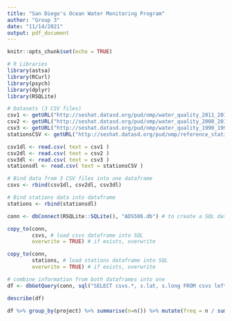 ```yaml
---
title: "San Diego's Ocean Water Monitoring Program"
author: "Group 3"
date: "11/14/2021"
output: pdf_document
---
```


```r
knitr::opts_chunk$set(echo = TRUE)
```


```r
# R Libraries
library(astsa)
library(RCurl)
library(psych)
library(dplyr)
library(RSQLite)
```


```r
# Datasets (3 CSV files)
csv1 <- getURL("http://seshat.datasd.org/pud/omp/water_quality_2011_2019_datasd.csv")
csv2 <- getURL("http://seshat.datasd.org/pud/omp/water_quality_2000_2010_datasd.csv")
csv3 <- getURL("http://seshat.datasd.org/pud/omp/water_quality_1990_1999_datasd.csv")
stationsCSV <- getURL("http://seshat.datasd.org/pud/omp/reference_stations_water_quality.csv")

csv1dl <- read.csv( text = csv1 )
csv2dl <- read.csv( text = csv2 )
csv3dl <- read.csv( text = csv3 )
stationsdl <- read.csv( text = stationsCSV )

```


```r
# Bind data from 3 CSV files into one dataframe
csvs <- rbind(csv1dl, csv2dl, csv3dl)

# Bind stations data into dataframe
stations <- rbind(stationsdl)
```


```r
conn <- dbConnect(RSQLite::SQLite(), "ADS506.db") # to create a SQL database in memory

copy_to(conn,
        csvs, # load csvs dataframe into SQL
        overwrite = TRUE) # if exists, overwrite

copy_to(conn,
        stations, # load stations dataframe into SQL
        overwrite = TRUE) # if exists, overwrite
```


```r
# combine information from both dataframes into one
df <- dbGetQuery(conn, sql("SELECT csvs.*, s.lat, s.long FROM csvs left join stations as s on csvs.station = s.[ï..station]"))
```


```r
describe(df)
```


```r
df %>% group_by(project) %>% summarise(n=n()) %>% mutate(freq = n / sum(n))
```

